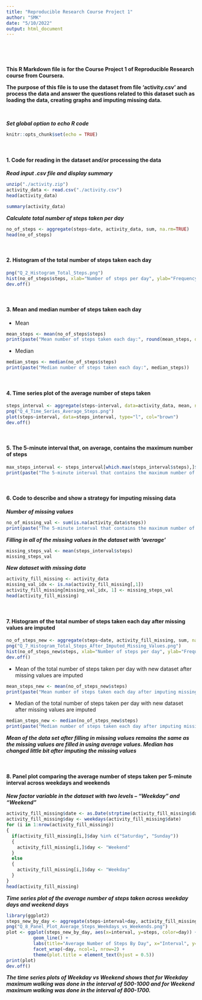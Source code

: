 ```yaml
---
title: "Reproducible Research Course Project 1"
author: "SMK"
date: "5/10/2022"
output: html_document
---
```


<p>&nbsp;</p>
<p>&nbsp;</p>

**This R Markdown file is for the Course Project 1 of Reproducible Research course from Coursera.**

**The purpose of this file is to use the dataset from file 'activity.csv' and process the data and answer the questions related to this dataset such as loading the data, creating graphs and imputing missing data.**


<p>&nbsp;</p>

***Set global option to echo R code***

```r
knitr::opts_chunk$set(echo = TRUE)
```

<p>&nbsp;</p>

#### 1. Code for reading in the dataset and/or processing the data

***Read input .csv file and display summary***

```r
unzip("./activity.zip")
activity_data <- read.csv("./activity.csv")
head(activity_data)
```

```r
summary(activity_data)
```

***Calculate total number of steps taken per day***

```r
no_of_steps <- aggregate(steps~date, activity_data, sum, na.rm=TRUE)
head(no_of_steps)
```

<p>&nbsp;</p>

#### 2. Histogram of the total number of steps taken each day

```r
png("Q_2_Histogram_Total_Steps.png")
hist(no_of_steps$steps, xlab="Number of steps per day", ylab="Frequency", main="Total number of steps taken each day", col="light blue")
dev.off()
```

<p>&nbsp;</p>

#### 3. Mean and median number of steps taken each day

* Mean

```r
mean_steps <- mean(no_of_steps$steps)
print(paste("Mean number of steps taken each day:", round(mean_steps, digits=2)))
```

* Median

```r
median_steps <- median(no_of_steps$steps)
print(paste("Median number of steps taken each day:", median_steps))
```

<p>&nbsp;</p>

#### 4. Time series plot of the average number of steps taken

```r
steps_interval <- aggregate(steps~interval, data=activity_data, mean, na.rm=TRUE)
png("Q_4_Time_Series_Average_Steps.png")
plot(steps~interval, data=steps_interval, type="l", col="brown")
dev.off()
```

<p>&nbsp;</p>

#### 5. The 5-minute interval that, on average, contains the maximum number of steps

```r
max_steps_interval <- steps_interval[which.max(steps_interval$steps),]$interval
print(paste("The 5-minute interval that contains the maximum number of average steps:", max_steps_interval))
```

<p>&nbsp;</p>

#### 6. Code to describe and show a strategy for imputing missing data

***Number of missing values***

```r
no_of_missing_val <- sum(is.na(activity_data$steps))
print(paste("The 5-minute interval that contains the maximum number of average steps:", no_of_missing_val))
```

***Filling in all of the missing values in the dataset with 'average'***

```r
missing_steps_val <- mean(steps_interval$steps)
missing_steps_val
```

***New dataset with missing data***

```r
activity_fill_missing <- activity_data
missing_val_idx <- is.na(activity_fill_missing[,1])
activity_fill_missing[missing_val_idx, 1] <- missing_steps_val
head(activity_fill_missing)
```

<p>&nbsp;</p>

#### 7. Histogram of the total number of steps taken each day after missing values are imputed

```r
no_of_steps_new <- aggregate(steps~date, activity_fill_missing, sum, na.rm=TRUE)
png("Q_7_Histogram_Total_Steps_After_Imputed_Missing_Values.png")
hist(no_of_steps_new$steps, xlab="Number of steps per day", ylab="Frequency", main="Total number of steps taken each day after imputing missing values", col="light blue")
dev.off()
```

* Mean of the total number of steps taken per day with new dataset after missing values are imputed

```r
mean_steps_new <- mean(no_of_steps_new$steps)
print(paste("Mean number of steps taken each day after imputing missing values:", round(mean_steps_new, digits=2)))
```

* Median of the total number of steps taken per day with new dataset after missing values are imputed

```r
median_steps_new <- median(no_of_steps_new$steps)
print(paste("Median number of steps taken each day after imputing missing values:", round(median_steps_new, digits=2)))
```

***Mean of the data set after filling in missing values remains the same as the missing values are filled in using average values. Median has changed little bit after imputing the missing values***

<p>&nbsp;</p>

#### 8. Panel plot comparing the average number of steps taken per 5-minute interval across weekdays and weekends

***New factor variable in the dataset with two levels – "Weekday" and "Weekend"***

```r
activity_fill_missing$date <- as.Date(strptime(activity_fill_missing$date, format="%Y-%m-%d"))
activity_fill_missing$day <- weekdays(activity_fill_missing$date) 
for (i in 1:nrow(activity_fill_missing))
{
  if(activity_fill_missing[i,]$day %in% c("Saturday", "Sunday"))
  {
    activity_fill_missing[i,]$day <- "Weekend"
  }
  else
  {
    activity_fill_missing[i,]$day <- "Weekday"
  }
}
head(activity_fill_missing)
```

***Time series plot of the average number of steps taken across weekday days and weekend days***

```r
library(ggplot2)
steps_new_by_day <- aggregate(steps~interval+day, activity_fill_missing, mean, na.rm=TRUE)
png("Q_8_Panel_Plot_Average_Steps_Weekdays_vs_Weekends.png")
plot <- ggplot(steps_new_by_day, aes(x=interval, y=steps, color=day)) +
          geom_line() +
          labs(title="Average Number of Steps By Day", x="Interval", y="Average Number of Steps") +
          facet_wrap(~day, ncol=1, nrow=2) +
          theme(plot.title = element_text(hjust = 0.5))
print(plot)
dev.off()
```

***The time series plots of Weekday vs Weekend shows that for Weekday maximum walking was done in the interval of 500-1000 and for Weekend maximum walking was done in the interval of 800-1700.***
